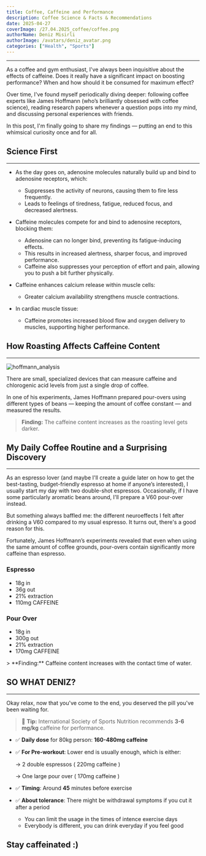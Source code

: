 ```yaml
---
title: Coffee, Caffeine and Performance
description: Coffee Science & Facts & Recommendations
date: 2025-04-27
coverImage: /27.04.2025_coffee/coffee.png
authorName: Deniz Misirli
authorImage: /avatars/deniz_avatar.png
categories: ["Health", "Sports"]
---
```


---

As a coffee and gym enthusiast, I've always been inquisitive about the effects of caffeine. Does it really have a significant impact on boosting performance? When and how should it be consumed for maximum effect?

Over time, I've found myself periodically diving deeper: following coffee experts like James Hoffmann (who’s brilliantly obsessed with coffee science), reading research papers whenever a question pops into my mind, and discussing personal experiences with friends.

In this post, I'm finally going to share my findings — putting an end to this whimsical curiosity once and for all.

## Science First

---

- As the day goes on, adenosine molecules naturally build up and bind to adenosine receptors, which:

  - Suppresses the activity of neurons, causing them to fire less frequently.
  - Leads to feelings of tiredness, fatigue, reduced focus, and decreased alertness.

- Caffeine molecules compete for and bind to adenosine receptors, blocking them:

  - Adenosine can no longer bind, preventing its fatigue-inducing effects.
  - This results in increased alertness, sharper focus, and improved performance.
  - Caffeine also suppresses your perception of effort and pain, allowing you to push a bit further physically.

- Caffeine enhances calcium release within muscle cells:

  - Greater calcium availability strengthens muscle contractions.

- In cardiac muscle tissue:
  - Caffeine promotes increased blood flow and oxygen delivery to muscles, supporting higher performance.

## How Roasting Affects Caffeine Content

---

![hoffmann_analysis](/27.04.2025_coffee/hoffmann.png)

There are small, specialized devices that can measure caffeine and chlorogenic acid levels from just a single drop of coffee.

In one of his experiments, James Hoffmann prepared pour-overs using different types of beans — keeping the amount of coffee constant — and measured the results.

> **Finding:** The caffeine content increases as the roasting level gets darker.

## My Daily Coffee Routine and a Surprising Discovery

<hr className="my-6 border-gray-600" />

As an espresso lover (and maybe I'll create a guide later on how to get the best-tasting, budget-friendly espresso at home if anyone’s interested), I usually start my day with two double-shot espressos. Occasionally, if I have some particularly aromatic beans around, I'll prepare a V60 pour-over instead.

But something always baffled me: the different neuroeffects I felt after drinking a V60 compared to my usual espresso. It turns out, there's a good reason for this.

Fortunately, James Hoffmann’s experiments revealed that even when using the same amount of coffee grounds, pour-overs contain significantly more caffeine than espresso.

<div className="flex justify-around gap-8 flex-wrap">
  <div>
    <h3 className="text-purple-500 font-bold text-xl mb-4">Espresso</h3>
    <ul className="list-disc list-inside space-y-2">
      <li>18g in</li>
      <li>36g out</li>
      <li>21% extraction</li>
      <li>110mg CAFFEINE</li>
    </ul>
  </div>

  <div>
    <h3 className="text-purple-500 font-bold text-xl mb-4">Pour Over</h3>
    <ul className="list-disc list-inside space-y-2">
      <li>18g in</li>
      <li>300g out</li>
      <li>21% extraction</li>
      <li>170mg CAFFEINE</li>
    </ul>
  </div>
</div>
> **Finding:** Caffeine content increases with the contact time of water.

## SO WHAT DENIZ?

---

Okay relax, now that you've come to the end, you deserved the pill you've been waiting for.

> 🧠 **Tip:** International Society of Sports Nutrition recommends **3-6 mg/kg** caffeine for performance.

- ✅ **Daily dose** for 80kg person: **160-480mg caffeine**
- ✅ **For Pre-workout**: Lower end is usually enough, which is either:

  → 2 double espressos ( 220mg caffeine )

  → One large pour over ( 170mg caffeine )

- ✅ **Timing**: Around **45** minutes before exercise
- ✅ **About tolerance**: There might be withdrawal symptoms if you cut it after a period
  - You can limit the usage in the times of intence exercise days
  - Everybody is different, you can drink everyday if you feel good

## Stay caffeinated :)
